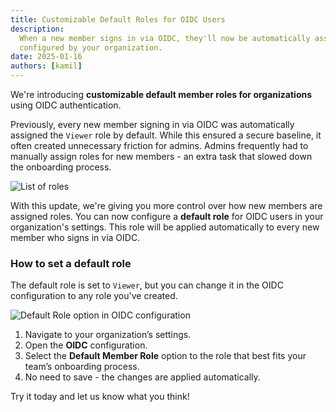 ```yaml
---
title: Customizable Default Roles for OIDC Users
description:
  When a new member signs in via OIDC, they'll now be automatically assigned the default role
  configured by your organization.
date: 2025-01-16
authors: [kamil]
---
```


We're introducing **customizable default member roles for organizations** using OIDC authentication.

Previously, every new member signing in via OIDC was automatically assigned the `Viewer` role by
default. While this ensured a secure baseline, it often created unnecessary friction for admins.
Admins frequently had to manually assign roles for new members - an extra task that slowed down the
onboarding process.

![List of roles](./roles.png)

With this update, we're giving you more control over how new members are assigned roles. You can now
configure a **default role** for OIDC users in your organization's settings. This role will be
applied automatically to every new member who signs in via OIDC.

### How to set a default role

The default role is set to `Viewer`, but you can change it in the OIDC configuration to any role
you've created.

![Default Role option in OIDC configuration](./oidc-settings.png)

1. Navigate to your organization’s settings.
2. Open the **OIDC** configuration.
3. Select the **Default Member Role** option to the role that best fits your team’s onboarding
   process.
4. No need to save - the changes are applied automatically.

Try it today and let us know what you think!
